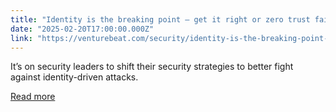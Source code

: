 ```yaml
---
title: "Identity is the breaking point — get it right or zero trust fails"
date: "2025-02-20T17:00:00.000Z"
link: "https://venturebeat.com/security/identity-is-the-breaking-point-get-it-right-or-zero-trust-fails/"
---
```


It’s on security leaders to shift their security strategies to better fight against identity-driven attacks.

[Read more](https://venturebeat.com/security/identity-is-the-breaking-point-get-it-right-or-zero-trust-fails/)
